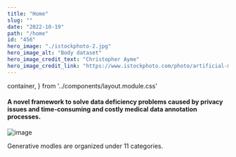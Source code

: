 ```yaml
---
title: "Home"
slug: ""
date: "2022-10-19"
path: "/home"
id: "456"
hero_image: "./istockphoto-2.jpg"
hero_image_alt: "Body dataset"
hero_image_credit_text: "Christopher Ayme"
hero_image_credit_link: "https://www.istockphoto.com/photo/artificial-man-interacting-social-networks-gm1162453929-318860789"
---
```


  container,
} from '../components/layout.module.css'


<Layout className={container} pageTitle="Welcome to Deep">


#### A novel framework to solve data deficiency problems caused by privacy issues and time-consuming and costly medical data annotation processes.


 ![image](https://media.istockphoto.com/photos/artificial-man-interacting-social-networks-picture-id1162453929?k=20&m=1162453929&s=612x612&w=0&h=1AkKN30cBE8N1mvXrGeN-rnqc-wLvhe91jeT0zOdTC4=)


Generative modles are organized under 11 categories.
        
<CategoriesList/>
<br/>
<br/>
<br/>

</Layout>

